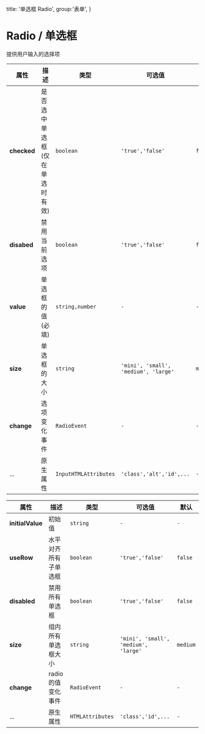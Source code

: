   title: '单选框 Radio',
  group:'表单',
}

# Radio / 单选框

提供用户输入的选择项

<fect-CodeShow title="默认的" name="ex-radio-default"/>

<fect-CodeShow title="组" desc="一组可控选择的数值" name="ex-radio-group"/>

<fect-CodeShow title="更多风格的" name="ex-radio-more"/>

<fect-Attributes>

<fect-AttributesTitle title="Radio Props" />

| 属性        | 描述                           | 类型                  | 可选值                               | 默认     |
| ----------- | ------------------------------ | --------------------- | ------------------------------------ | -------- |
| **checked** | 是否选中单选框(仅在单选时有效) | `boolean`             | `'true','false'`                     | `false`  |
| **disabed** | 禁用当前选项                   | `boolean`             | `'true','false'`                     | `false`  |
| **value**   | 单选框的值(必填)               | `string,number`       | `-`                                  | `-`      |
| **size**    | 单选框的大小                   | `string`              | `'mini', 'small', 'medium', 'large'` | `medium` |
| **change**  | 选项变化事件                   | `RadioEvent`          | `-`                                  | `-`      |
| ...         | 原生属性                       | `InputHTMLAttributes` | `'class','alt','id',...`             | `-`      |

</fect-Attributes>

<fect-Attributes>
  
<fect-AttributesTitle title="RadioGroup Props" />

| 属性             | 描述                 | 类型             | 可选值                               | 默认     |
| ---------------- | -------------------- | ---------------- | ------------------------------------ | -------- |
| **initialValue** | 初始值               | `string`         | `-`                                  | `-`      |
| **useRow**       | 水平对齐所有子单选框 | `boolean`        | `'true','false'`                     | `false`  |
| **disabled**     | 禁用所有单选框       | `boolean`        | `'true','false'`                     | `false`  |
| **size**         | 组内所有单选框大小   | `string`         | `'mini', 'small', 'medium', 'large'` | `medium` |
| **change**       | radio 的值变化事件   | `RadioEvent`     | `-`                                  | `-`      |
| ...              | 原生属性             | `HTMLAttributes` | `'class','id',...`                   | `-`      |

</fect-Attributes>